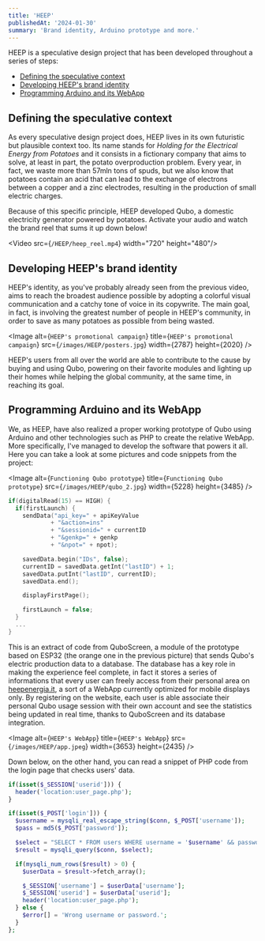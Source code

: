 ```yaml
---
title: 'HEEP'
publishedAt: '2024-01-30'
summary: 'Brand identity, Arduino prototype and more.'
---
```


HEEP is a speculative design project that has been developed throughout a series of steps:

- [Defining the speculative context](#defining-the-speculative-context)
- [Developing HEEP's brand identity](#developing-heeps-brand-identity)
- [Programming Arduino and its WebApp](#programming-arduino-and-its-webapp)

## Defining the speculative context

As every speculative design project does, HEEP lives in its own futuristic but plausible context too.
Its name stands for _Holding for the Electrical Energy from Potatoes_ and it consists in a fictionary company that aims to solve,
at least in part, the potato overproduction problem. Every year, in fact, we waste more than 57mln tons of spuds, but we also
know that potatoes contain an acid that can lead to the exchange of electrons between a copper and a zinc electrodes,
resulting in the production of small electric charges.

Because of this specific principle, HEEP developed Qubo, a domestic electricity generator powered by potatoes. Activate your audio and watch the brand reel that sums it up down below!

<Video src={`/HEEP/heep_reel.mp4`} width="720" height="480"/>


## Developing HEEP's brand identity

HEEP's identity, as you've probably already seen from the previous video, aims to reach the broadest audience possible by adopting 
a colorful visual communication and a catchy tone of voice in its copywrite. The main goal, in fact, is involving the greatest number
of people in HEEP's community, in order to save as many potatoes as possible from being wasted.

<Image
  alt={`HEEP's promotional campaign`}
  title={`HEEP's promotional campaign`}
  src={`/images/HEEP/posters.jpg`}
  width={2787}
  height={2020}
/>

HEEP's users from all over the world are able to contribute to the cause by buying and using Qubo, powering on their favorite modules and lighting up their homes
while helping the global community, at the same time, in reaching its goal.


## Programming Arduino and its WebApp

We, as HEEP, have also realized a proper working prototype of Qubo using Arduino and other technologies such as PHP to create the relative WebApp.
More specifically, I've managed to develop the software that powers it all. Here you can take a look at some pictures and code snippets from the project:

<Image
  alt={`Functioning Qubo prototype`}
  title={`Functioning Qubo prototype`}
  src={`/images/HEEP/qubo_2.jpg`}
  width={5228}
  height={3485}
/>

```cpp
if(digitalRead(15) == HIGH) {
  if(firstLaunch) {
    sendData("api_key=" + apiKeyValue
            + "&action=ins"
            + "&sessionid=" + currentID
            + "&genkp=" + genkp
            + "&npot=" + npot);

    savedData.begin("IDs", false);
    currentID = savedData.getInt("lastID") + 1;
    savedData.putInt("lastID", currentID);
    savedData.end();

    displayFirstPage();

    firstLaunch = false;
  }
  ...
}
```

This is an extract of code from QuboScreen, a module of the prototype based on ESP32 (the orange one in the previous picture) that sends Qubo's electric
production data to a database. The database has a key role in making the experience feel complete, in fact it stores a series of informations that every
user can freely access from their personal area on <a href="https://heepenergia.it" rel="noopener noreferrer" target="_blank">heepenergia.it</a>,
a sort of a WebApp currently optimized for mobile displays only. By registering on the website, each user is able associate their personal Qubo 
usage session with their own account and see the statistics being updated in real time, thanks to QuboScreen and its database integration.

<Image
  alt={`HEEP's WebApp`}
  title={`HEEP's WebApp`}
  src={`/images/HEEP/app.jpeg`}
  width={3653}
  height={2435}
/>

Down below, on the other hand, you can read a snippet of PHP code from the login page that checks users' data.

```php
if(isset($_SESSION['userid'])) {
  header('location:user_page.php');
}

if(isset($_POST['login'])) {
  $username = mysqli_real_escape_string($conn, $_POST['username']);
  $pass = md5($_POST['password']);

  $select = "SELECT * FROM users WHERE username = '$username' && password = '$pass'";
  $result = mysqli_query($conn, $select);

  if(mysqli_num_rows($result) > 0) {
    $userData = $result->fetch_array();

    $_SESSION['username'] = $userData['username'];
    $_SESSION['userid'] = $userData['userid'];
    header('location:user_page.php');
  } else {
    $error[] = 'Wrong username or password.';
  }
};
```